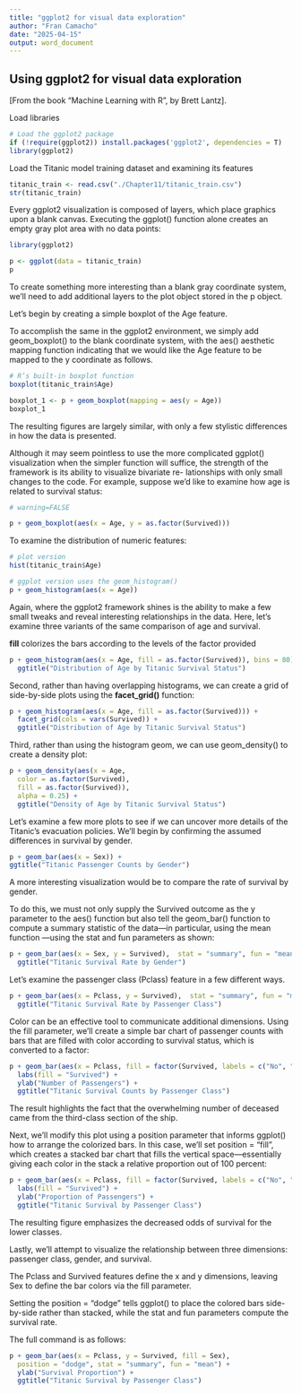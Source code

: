 ```yaml
---
title: "ggplot2 for visual data exploration"
author: "Fran Camacho"
date: "2025-04-15"
output: word_document
---
```



## Using ggplot2 for visual data exploration

[From the book  "Machine Learning with R", by Brett Lantz].



Load libraries

```r
# Load the ggplot2 package
if (!require(ggplot2)) install.packages('ggplot2', dependencies = T)
library(ggplot2)
```



Load the Titanic model training dataset and examining its features

```r
titanic_train <- read.csv("./Chapter11/titanic_train.csv")
str(titanic_train)
```

Every ggplot2 visualization is composed of layers, which place graphics upon a blank canvas.
Executing the ggplot() function alone creates an empty gray plot area with no data points:

```r
library(ggplot2)

p <- ggplot(data = titanic_train)
p
```

To create something more interesting than a blank gray coordinate system, we’ll need to add
additional layers to the plot object stored in the p object.

Let’s begin by creating a simple boxplot of the Age feature.

To accomplish the same in the ggplot2 environment, we simply add geom_boxplot() to the blank
coordinate system, with the aes() aesthetic mapping function indicating that we would like the
Age feature to be mapped to the y coordinate as follows.

```r
# R’s built-in boxplot function
boxplot(titanic_train$Age)

boxplot_1 <- p + geom_boxplot(mapping = aes(y = Age))
boxplot_1
```


The resulting figures are largely similar, with only a few stylistic differences in how the data is presented.

Although it may seem pointless to use the more complicated ggplot() visualization when the
simpler function will suffice, the strength of the framework is its ability to visualize bivariate re-
lationships with only small changes to the code. For example, suppose we’d like to examine how
age is related to survival status:

```r
# warning=FALSE

p + geom_boxplot(aes(x = Age, y = as.factor(Survived)))
```

To examine the distribution of numeric features:

```r
# plot version
hist(titanic_train$Age)

# ggplot version uses the geom_histogram()
p + geom_histogram(aes(x = Age))
```

Again, where the ggplot2 framework shines is the ability to make a few small tweaks and reveal
interesting relationships in the data. Here, let’s examine three variants of the same comparison
of age and survival.

**fill** colorizes the bars according to the levels of the factor provided

```r
p + geom_histogram(aes(x = Age, fill = as.factor(Survived)), bins = 80) +
  ggtitle("Distribution of Age by Titanic Survival Status")
```

Second, rather than having overlapping histograms, we can create a grid of side-by-side plots
using the **facet_grid()** function:

```r
p + geom_histogram(aes(x = Age, fill = as.factor(Survived))) +
  facet_grid(cols = vars(Survived)) +
  ggtitle("Distribution of Age by Titanic Survival Status")
```

Third, rather than using the histogram geom, we can use geom_density() to create a density plot:

```r
p + geom_density(aes(x = Age,
  color = as.factor(Survived),
  fill = as.factor(Survived)),
  alpha = 0.25) +
  ggtitle("Density of Age by Titanic Survival Status")
```

Let’s examine a few more plots to see if we can uncover more details of the Titanic’s evacuation
policies. We’ll begin by confirming the assumed differences in survival by gender.

```r
p + geom_bar(aes(x = Sex)) +
ggtitle("Titanic Passenger Counts by Gender")
```

A more interesting visualization would be to compare the rate of survival by gender.

To do this, we must not only supply the Survived outcome as the y parameter to the aes() function but also
tell the geom_bar() function to compute a summary statistic of the data—in particular, using
the mean function —using the stat and fun parameters as shown:

```r
p + geom_bar(aes(x = Sex, y = Survived),  stat = "summary", fun = "mean") +
  ggtitle("Titanic Survival Rate by Gender")
```

Let's examine the passenger class (Pclass) feature in a few different ways.

```r
p + geom_bar(aes(x = Pclass, y = Survived),  stat = "summary", fun = "mean") +
  ggtitle("Titanic Survival Rate by Passenger Class")
```

Color can be an effective tool to communicate additional dimensions. Using the fill parameter,
we’ll create a simple bar chart of passenger counts with bars that are filled with color according
to survival status, which is converted to a factor:

```r
p + geom_bar(aes(x = Pclass, fill = factor(Survived, labels = c("No", "Yes")))) +
  labs(fill = "Survived") +
  ylab("Number of Passengers") +
  ggtitle("Titanic Survival Counts by Passenger Class")
```

The result highlights the fact that the overwhelming number of deceased came from the third-class section of the ship.

Next, we’ll modify this plot using a position parameter that informs ggplot() how to arrange
the colorized bars. In this case, we’ll set position = "fill", which creates a stacked bar chart
that fills the vertical space—essentially giving each color in the stack a relative proportion out
of 100 percent:

```r
p + geom_bar(aes(x = Pclass, fill = factor(Survived, labels = c("No", "Yes"))), position = "fill") +
  labs(fill = "Survived") +
  ylab("Proportion of Passengers") +
  ggtitle("Titanic Survival by Passenger Class")
```

The resulting figure emphasizes the decreased odds of survival for the lower classes.


Lastly, we’ll attempt to visualize the relationship between three dimensions: passenger class, gender, and survival. 

The Pclass and Survived features define the x and y dimensions, leaving Sex to define the bar colors via the fill parameter. 

Setting the position = "dodge" tells ggplot() to place the colored bars side-by-side rather than stacked, 
while the stat and fun parameters compute the survival rate. 

The full command is as follows:

```r
p + geom_bar(aes(x = Pclass, y = Survived, fill = Sex), 
  position = "dodge", stat = "summary", fun = "mean") +
  ylab("Survival Proportion") +
  ggtitle("Titanic Survival by Passenger Class")
```
